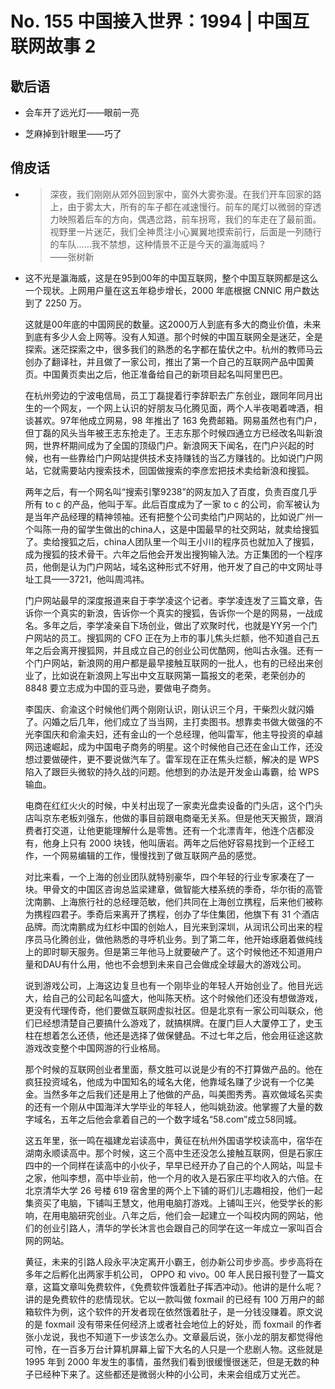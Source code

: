 # No. 155 中国接入世界：1994 | 中国互联网故事 2

## 歇后语

- 会车开了远光灯——眼前一亮

- 芝麻掉到针眼里——巧了

## 俏皮话

- > 深夜，我们刚刚从郊外回到家中，窗外大雾弥漫。在我们开车回家的路上，由于雾太大，所有的车子都在减速慢行。前车的尾灯以微弱的穿透力映照着后车的方向，偶遇岔路，前车拐弯，我们的车走在了最前面。视野里一片迷茫，我们全神贯注小心翼翼地摸索前行，后面是一列随行的车队……我不禁想，这种情景不正是今天的瀛海威吗？  
    ——张树新

- 这不光是瀛海威，这是在95到00年的中国互联网，整个中国互联网都是这么一个现状。上网用户量在这五年稳步增长，2000 年底根据 CNNIC 用户数达到了 2250 万。

    这就是00年底的中国网民的数量。这2000万人到底有多大的商业价值，未来到底有多少人会上网等。没有人知道。那个时候的中国互联网全是迷茫，全是探索。迷茫探索之中，很多我们的熟悉的名字都在蛰伏之中。杭州的教师马云创办了翻译社，并且做了一家公司，推出了第一个自己的互联网产品中国黄页。中国黄页卖出之后，他正准备给自己的新项目起名叫阿里巴巴。

    在杭州旁边的宁波电信局，员工丁磊提着行李辞职去广东创业，跟同年同月出生的一个网友，一个网上认识的好朋友马化腾见面，两个人半夜喝着啤酒，相谈甚欢。97年他成立网易，98 年推出了 163 免费邮箱。网易虽然也有门户，但丁磊的风头当年被王志东抢走了。王志东那个时候四通立方已经改名叫新浪网，世界杯期间成为了全国的顶级门户。新浪网天下闻名，在门户兴起的时候，也有一些靠给门户网站提供技术支持赚钱的当乙方赚钱的。比如说门户网站，它就需要站内搜索技术，回国做搜索的李彦宏把技术卖给新浪和搜狐。

    两年之后，有一个网名叫“搜索引擎9238”的网友加入了百度，负责百度几乎所有 to c 的产品，他叫于军。此后百度成为了一家 to c 的公司，俞军被认为是当年产品经理的精神领袖。还有把整个公司卖给门户网站的，比如说广州一个叫陈一舟的留学生做出的china人，这是中国最早的社交网站，就卖给搜狐了。卖给搜狐之后，china人团队里一个叫王小川的程序员也就加入了搜狐，成为搜狐的技术骨干。六年之后他会开发出搜狗输入法。方正集团的一个程序员，他倒是认为门户网站，域名这种形式不好用，他开发了自己的中文网址寻址工具——3721，他叫周鸿祎。

    门户网站最早的深度报道来自于李学凌这个记者。李学凌连发了三篇文章，告诉你一个真实的新浪，告诉你一个真实的搜狐，告诉你一个是的网易，一战成名。多年之后，李学凌亲自下场创业，做出了欢聚时代，也就是YY另一个门户网站的员工。搜狐网的 CFO 正在为上市的事儿焦头烂额，他不知道自己五年之后会离开搜狐网，并且成立自己的创业公司优酷网，他叫古永强。还有一个门户网站，新浪网的用户都是最早接触互联网的一批人，也有的已经出来创业了，比如说在新浪网上写出中文互联网第一篇报文的老荣，老荣创办的 8848 要立志成为中国的亚马逊，要做电子商务。

    李国庆、俞渝这个时候他们两个刚刚认识，刚认识三个月，干柴烈火就闪婚了。闪婚之后几年，他们成立了当当网，主打卖图书。想靠卖书做大做强的不光李国庆和俞渝夫妇，还有金山的一个总经理，他叫雷军，他主导投资的卓越网迅速崛起，成为中国电子商务的明星。这个时候他自己还在金山工作，还没想过要做硬件，更不要说做汽车了。雷军现在正在焦头烂额，解决的是 WPS 陷入了跟巨头微软的持久战的问题。他想到的办法是开发金山毒霸，给 WPS 输血。

    电商在红红火火的时候，中关村出现了一家卖光盘卖设备的门头店，这个门头店叫京东老板刘强东，他做的事目前跟电商毫无关系。但是他天天搬货，跟消费者打交道，让他更能理解什么是零售。还有一个北漂青年，他连个店都没有，他身上只有 2000 块钱，他叫唐岩。两年之后他好容易找到一个正经工作，一个网易编辑的工作，慢慢找到了做互联网产品的感觉。

    对比来看，一个上海的创业团队就特别豪华，四个年轻的行业专家凑在了一块。甲骨文的中国区咨询总监梁建章，做智能大楼系统的季奇，华尔街的高管沈南鹏、上海旅行社的总经理范敏，他们共同在上海创立携程，后来他们被称为携程四君子。季奇后来离开了携程，创办了华住集团，他旗下有 31 个酒店品牌。而沈南鹏成为红杉中国的创始人，目光来到深圳，从润讯公司出来的程序员马化腾创业，做他熟悉的寻呼机业务。到了第二年，他开始琢磨着做纯线上的即时聊天服务。但是第三年他马上就要破产了。这个时候他还不知道用户量和DAU有什么用，他也不会想到未来自己会做成全球最大的游戏公司。

    说到游戏公司，上海这边复旦也有一个刚毕业的年轻人开始创业了。他目光远大，给自己的公司起名叫盛大，他叫陈天桥。这个时候他们还没有想做游戏，更没有代理传奇，他们要做互联网虚拟社区。但是北京有一家公司叫联众，他们已经想清楚自己要搞什么游戏了，就搞棋牌。在厦门巨人大厦停工了，史玉柱在想着怎么还债，他还是选择了做保健品。不过七年之后，他会用征途这款游戏改变整个中国网游的行业格局。

    那个时候的互联网创业者里面，蔡文胜可以说是少有的不打算做产品的。他在疯狂投资域名，他成为中国知名的域名大佬，他靠域名赚了少说有一个亿美金。当然多年之后我们还是用上了他做的产品，叫美图秀秀。喜欢做域名买卖的还有一个刚从中国海洋大学毕业的年轻人，他叫姚劲波。他掌握了大量的数字域名，五年之后他会拿着自己的一个数字域名“58.com”成立58同城。

    这五年里，张一鸣在福建龙岩读高中，黄征在杭州外国语学校读高中，宿华在湖南永顺读高中。那个时候，这三个高中生还没怎么接触互联网，但是石家庄四中的一个同样在读高中的小伙子，早早已经开办了自己的个人网站，叫显卡之家，他叫李想，高中毕业前，他一个月的收入是石家庄平均收入的六倍。在北京清华大学 26 号楼 619 宿舍里的两个上下铺的哥们儿志趣相投，他们一起集资买了电脑，下铺叫王慧文，他用电脑打游戏。上铺叫王兴，他受学长的影响，在用电脑研究创业。八年之后，他们会一起建立一个叫校内网的网站，他们的创业引路人，清华的学长沐言也会跟自己的同学在这一年成立一家叫百合网的网站。

    黄征，未来的引路人段永平决定离开小霸王，创办新公司步步高。步步高将在多年之后孵化出两家手机公司， OPPO 和 vivo。00 年人民日报刊登了一篇文章，这篇文章叫免费软件，《免费软件饿着肚子挥洒冲动》。他讲的是什么呢？讲的是免费软件的悲情现状。它以一款叫做 foxmail 的已经有 100 万用户的邮箱软件为例，这个软件的开发者现在依然饿着肚子，是一分钱没赚着。原文说的是 foxmail 没有带来任何经济上或者社会地位上的好处，而 foxmail 的作者张小龙说，我也不知道下一步该怎么办。文章最后说，张小龙的朋友都觉得他可怜，在一百多万台计算机屏幕上留下大名的人只是一个悲剧人物。这些就是 1995 年到 2000 年发生的事情，虽然我们看到很缓慢很迷茫，但是无数的种子已经种下来了。这些都还是微弱火种的小公司，未来会组成万丈光芒。
